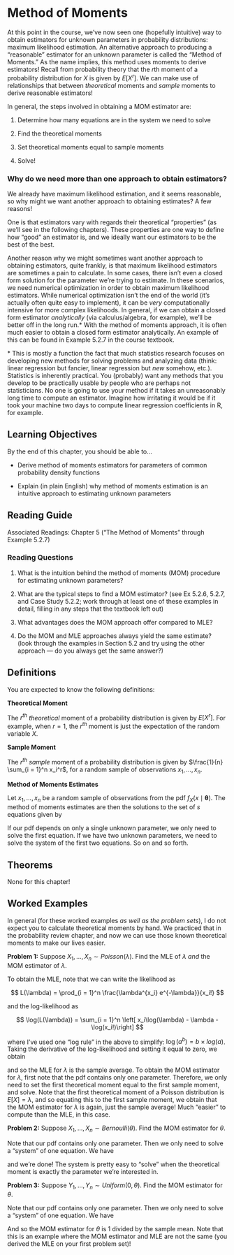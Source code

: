 # Method of Moments

At this point in the course, we've now seen one (hopefully intuitive) way to obtain estimators for unknown parameters in probability distributions: maximum likelihood estimation. An alternative approach to producing a "reasonable" estimator for an unknown parameter is called the "Method of Moments." As the name implies, this method uses moments to derive estimators! Recall from probability theory that the $r$th moment of a probability distribution for $X$ is given by $E[X^r]$. We can make use of relationships that between *theoretical* moments and *sample* moments to derive reasonable estimators!

In general, the steps involved in obtaining a MOM estimator are:

1.  Determine how many equations are in the system we need to solve

2.  Find the theoretical moments

3.  Set theoretical moments equal to sample moments

4.  Solve!

### Why do we need more than one approach to obtain estimators? {.unnumbered .unlisted}

We already have maximum likelihood estimation, and it seems reasonable, so why might we want another approach to obtaining estimates? A few reasons!

One is that estimators vary with regards their theoretical "properties" (as we'll see in the following chapters). These properties are one way to define how "good" an estimator is, and we ideally want our estimators to be the best of the best.

Another reason why we might sometimes want another approach to obtaining estimators, quite frankly, is that maximum likelihood estimators are sometimes a pain to calculate. In some cases, there isn't even a closed form solution for the parameter we're trying to estimate. In these scenarios, we need numerical optimization in order to obtain maximum likelihood estimators. While numerical optimization isn't the end of the world (it's actually often quite easy to implement), it can be *very* computationally intensive for more complex likelihoods. In general, if we can obtain a closed form estimator *analytically* (via calculus/algebra, for example), we'll be better off in the long run.\* With the method of moments approach, it is often much easier to obtain a closed form estimator analytically. An example of this can be found in Example 5.2.7 in the course textbook.

\* This is mostly a function the fact that much statistics research focuses on developing new methods for solving problems and analyzing data (think: linear regression but fancier, linear regression but *new* somehow, etc.). Statistics is inherently practical. You (probably) want any methods that you develop to be practically usable by people who are perhaps not statisticians. No one is going to use your method if it takes an unreasonably long time to compute an estimator. Imagine how irritating it would be if it took your machine two days to compute linear regression coefficients in R, for example.

## Learning Objectives

By the end of this chapter, you should be able to...

-   Derive method of moments estimators for parameters of common probability density functions

-   Explain (in plain English) why method of moments estimation is an intuitive approach to estimating unknown parameters

## Reading Guide

Associated Readings: Chapter 5 ("The Method of Moments" through Example 5.2.7)

### Reading Questions

1.  What is the intuition behind the method of moments (MOM) procedure for estimating unknown parameters?

2.  What are the typical steps to find a MOM estimator? (see Ex 5.2.6, 5.2.7, and Case Study 5.2.2; work through at least one of these examples in detail, filling in any steps that the textbook left out)

3.  What advantages does the MOM approach offer compared to MLE?

4.  Do the MOM and MLE approaches always yield the same estimate? (look through the examples in Section 5.2 and try using the other approach --- do you always get the same answer?)

## Definitions

You are expected to know the following definitions:

**Theoretical Moment**

The $r^{th}$ *theoretical* moment of a probability distribution is given by $E[X^r]$. For example, when $r = 1$, the $r^{th}$ moment is just the expectation of the random variable $X$.

**Sample Moment**

The $r^{th}$ *sample* moment of a probability distribution is given by $\frac{1}{n} \sum_{i = 1}^n x_i^r$, for a random sample of observations $x_1, \dots, x_n$.

**Method of Moments Estimates**

Let $x_1, \dots, x_n$ be a random sample of observations from the pdf $f_X(x \mid \boldsymbol{\theta})$. The method of moments estimates are then the solutions to the set of $s$ equations given by

```{=tex}
\begin{align*}
  E[X] & = \frac{1}{n} \sum_{i = 1}^n x_i \\
  E[X^2] & = \frac{1}{n} \sum_{i = 1}^n x_i^2 \\
  & \vdots \\
  E[X^s] & = \frac{1}{n} \sum_{i = 1}^n x_i^s
\end{align*}
```
If our pdf depends on only a single unknown parameter, we only need to solve the first equation. If we have two unknown parameters, we need to solve the system of the first two equations. So on and so forth.

## Theorems

None for this chapter!

## Worked Examples

In general (for these worked examples *as well as the problem sets*), I do not expect you to calculate theoretical moments by hand. We practiced that in the probability review chapter, and now we can use those known theoretical moments to make our lives easier.

**Problem 1:** Suppose $X_1, \dots, X_n \sim Poisson(\lambda)$. Find the MLE of $\lambda$ *and* the MOM estimator of $\lambda$.

To obtain the MLE, note that we can write the likelihood as

$$
L(\lambda) = \prod_{i = 1}^n \frac{\lambda^{x_i} e^{-\lambda}}{x_i!}
$$

and the log-likelihood as

$$
\log(L(\lambda)) = \sum_{i = 1}^n \left[ x_i\log(\lambda) - \lambda - \log(x_i!)\right]
$$

where I've used one "log rule" in the above to simplify: $\log(a^b) = b \times log(a)$. Taking the derivative of the log-likelihood and setting it equal to zero, we obtain

```{=tex}
\begin{align*}
  \frac{\partial}{\partial \lambda} \log(L(\lambda)) & = \frac{1}{\lambda} \sum_{i = 1}^n x_i - n \\
  0 & \equiv \frac{1}{\lambda} \sum_{i = 1}^n x_i - n \\
  n & = \frac{1}{\lambda} \sum_{i = 1}^n x_i \\
  \lambda & = \frac{1}{n} \sum_{i = 1}^n x_i
\end{align*}
```
and so the MLE for $\lambda$ is the sample average. To obtain the MOM estimator for $\lambda$, first note that the pdf contains only one parameter. Therefore, we only need to set the first theoretical moment equal to the first sample moment, and solve. Note that the first theoretical moment of a Poisson distribution is $E[X] = \lambda$, and so equating this to the first sample moment, we obtain that the MOM estimator for $\lambda$ is again, just the sample average! Much "easier" to compute than the MLE, in this case.

**Problem 2:** Suppose $X_1, \dots, X_n \sim Bernoulli(\theta)$. Find the MOM estimator for $\theta$.

Note that our pdf contains only one parameter. Then we only need to solve a "system" of one equation. We have

```{=tex}
\begin{align*}
  E[X] & = \frac{1}{n} \sum_{i = 1}^n x_i \\
  \theta & = \frac{1}{n} \sum_{i = 1}^n x_i
\end{align*}
```

and we're done! The system is pretty easy to "solve" when the theoretical moment is exactly the parameter we're interested in.

**Problem 3:** Suppose $Y_1, \dots, Y_n \sim Uniform(0, \theta)$. Find the MOM estimator for $\theta$.

Note that our pdf contains only one parameter. Then we only need to solve a "system" of one equation. We have

```{=tex}
\begin{align*}
  E[Y] & = \frac{1}{n} \sum_{i = 1}^n y_i \\
  \frac{1}{\theta} & = \frac{1}{n} \sum_{i = 1}^n y_i \\
  \theta & = \frac{1}{\bar{x}}
\end{align*}
```

And so the MOM estimator for $\theta$ is 1 divided by the sample mean. Note that this is an example where the MOM estimator and MLE are not the same (you derived the MLE on your first problem set)!
